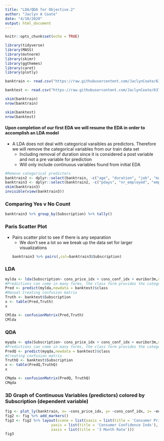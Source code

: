 ```yaml
---
title: "LDA/QDA for Objective.2"
author: "Jaclyn A Coate"
date: "4/10/2020"
output: html_document
---
```


```r
knitr::opts_chunk$set(echo = TRUE)
```

```r
library(tidyverse)
library(MASS)
library(mvtnorm)
library(skimr)
library(ggthemes)
library(caret)
library(plotly)
```

```r
banktrain <- read.csv("https://raw.githubusercontent.com/JaclynCoate/6372_Project_2/master/Data/Training_Test_Splits/banktrain_raw.csv", header = TRUE, sep = ",", strip.white = TRUE)

banktest <- read.csv("https://raw.githubusercontent.com/JaclynCoate/6372_Project_2/master/Data/Training_Test_Splits/banktest_raw.csv", header = TRUE, sep = ",", strip.white = TRUE)
```

```r
skim(banktrain)
nrow(banktrain)

skim(banktest)
nrow(banktest)
```

#### Upon completion of our first EDA we will resume the EDA in order to accomplish an LDA model
- A LDA does not deal with categorical varaibles as predictors. Therefore we will remove the categorical variables from our train data set
  - Including removal of duration since it is considered a post variable and not a pre variable for prediction
  - Will only include continuous variables found from initial EDA

```r
#Remove categorical predictors
banktrain2 <- dplyr::select(banktrain, -c("age", "duration", "job", "marital", "education", "default", "housing", "loan", "contact", "month", "day_of_week", "poutcome"))
banktrain3 <- dplyr::select(banktrain2, -c("pdays", "nr_employed", "emp_var_rate", "row", "previous", "campaign"))
skim(banktrain3)
invisible(view(banktrain3))
```

### Comparing Yes v No Count

```r
banktrain3 %>% group_by(Subscription) %>% tally()
```

### Paris Scatter Plot
- Pairs scatter plot to see if there is any separation
  - We don't see a lot so we break up the data set for larger visualizations
```r
banktrain3 %>% pairs(,col=banktrain3$Subscription)
```

### LDA

```r
mylda <- lda(Subscription~ cons_price_idx + cons_conf_idx + euribor3m,data=banktrain)
#Predictions can come in many forms, the class form provides the categorical level of your response
Pred <- predict(mylda,newdata = banktest)$class
#Manual Creating confusion matrix
Truth <- banktest$Subscription
x <- table(Pred,Truth) 
x
```

```r
CMlda <- confusionMatrix(Pred,Truth)
CMlda
```

### QDA

```r
myqda <- qda(Subscription~ cons_price_idx + cons_conf_idx + euribor3m,data=banktrain)
#Predictions can come in many forms, the class form provides the categorical level of your response
PredQ <- predict(myqda,newdata = banktest)$class
#Creating confusion matrix
TruthQ <- banktest$Subscription
x <- table(PredQ,TruthQ)
x
```

```r
CMqda <- confusionMatrix(PredQ, TruthQ)
CMqda
```

### 3D Graph of Continuous Variables (predictors) colored by Subscription (dependent variable)

```r
fig <- plot_ly(banktrain, x= ~cons_price_idx, y= ~cons_conf_idx, z= ~euribor3m, color = ~Subscription, colors = c('#BF382A', '#228B22'))
fig2 <- fig %>% add_markers()
fig3 <- fig2 %>% layout(scene = list(xaxis = list(title = 'Consumer Price Indx'),
                     yaxis = list(title = 'Consumer Confidence Indx'),
                     zaxis = list(title = '3 Month Rate')))
fig3
```